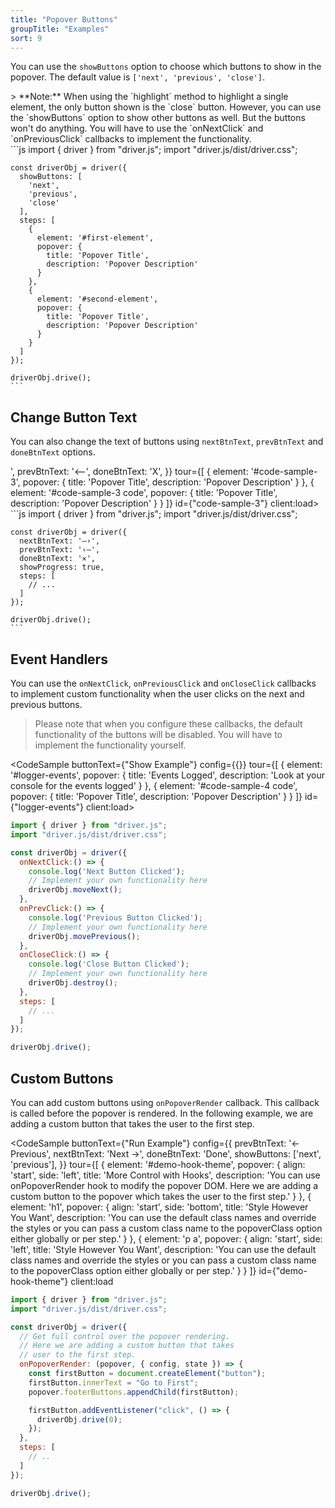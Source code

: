 ```yaml
---
title: "Popover Buttons"
groupTitle: "Examples"
sort: 9
---
```



You can use the `showButtons` option to choose which buttons to show in the popover. The default value is `['next', 'previous', 'close']`.

<div id="driver-note" className="mb-5">
  > **Note:** When using the `highlight` method to highlight a single element, the only button shown is the `close`
  button. However, you can use the `showButtons` option to show other buttons as well. But the buttons won't do
  anything. You will have to use the `onNextClick` and `onPreviousClick` callbacks to implement the functionality.
</div>

<div className='flex flex-col gap-1'>
  <CodeSample
    buttonText={"Show All Buttons"}
    config={{
      showButtons: [
        'next',
        'previous',
        'close'
      ],
    }}
    tour={[
      {
        element: '#driver-note',
        popover: {
          title: 'Popover Title',
          description: 'Popover Description'
        }
      },
      {
        element: '#driver-note p code:nth-child(4)',
        popover: {
          title: 'Popover Title',
          description: 'Popover Description'
        }
      }
    ]}
    id={"code-sample"}
    client:load>
    ```js
    import { driver } from "driver.js";
    import "driver.js/dist/driver.css";

    const driverObj = driver({
      showButtons: [
        'next',
        'previous',
        'close'
      ],
      steps: [
        {
          element: '#first-element',
          popover: {
            title: 'Popover Title',
            description: 'Popover Description'
          }
        },
        {
          element: '#second-element',
          popover: {
            title: 'Popover Title',
            description: 'Popover Description'
          }
        }
      ]
    });

    driverObj.drive();
    ```
  </CodeSample>
  <CodeSample
    buttonText="No Close Button"
    config={{
      showButtons: [
        'next',
        'previous',
      ],
    }}
    tour={[
      {
        element: '#driver-note',
        popover: {
          title: 'Popover Title',
          description: 'Popover Description'
        }
      },
      {
        element: '#driver-note code:nth-child(2)',
        popover: {
          title: 'Popover Title',
          description: 'Popover Description'
        }
      }
    ]}
    id={"code-sample"}
    client:load />
  <CodeSample
    buttonText="No Buttons (Use Arrows)"
    config={{
      showButtons: [undefined],
    }}
    tour={[
      {
        element: '#driver-note',
        popover: {
          title: 'Popover Title',
          description: 'Popover Description'
        }
      },
      {
        element: '#driver-note code:nth-child(2)',
        popover: {
          title: 'Popover Title',
          description: 'Popover Description',
          side: 'bottom',
          align: 'start'
        }
      }
    ]}
    id={"code-sample"}
    client:load />
</div>

## Change Button Text

You can also change the text of buttons using `nextBtnText`, `prevBtnText` and `doneBtnText` options.

<div className='flex flex-col gap-1'>
  <CodeSample
    heading="Change Button Text"
    buttonText={"Change Button Text"}
    config={{
      showProgress: true,
      nextBtnText: '—>',
      prevBtnText: '<--',
      doneBtnText: 'X',
    }}
    tour={[
      {
        element: '#code-sample-3',
        popover: {
          title: 'Popover Title',
          description: 'Popover Description'
        }
      },
      {
        element: '#code-sample-3 code',
        popover: {
          title: 'Popover Title',
          description: 'Popover Description'
        }
      }
    ]}
    id={"code-sample-3"}
    client:load>
    ```js
    import { driver } from "driver.js";
    import "driver.js/dist/driver.css";

    const driverObj = driver({
      nextBtnText: '—›',
      prevBtnText: '‹—',
      doneBtnText: '✕',
      showProgress: true,
      steps: [
        // ...
      ]
    });

    driverObj.drive();
    ```
  </CodeSample>
</div>

## Event Handlers

You can use the `onNextClick`, `onPreviousClick` and `onCloseClick` callbacks to implement custom functionality when the user clicks on the next and previous buttons.

> Please note that when you configure these callbacks, the default functionality of the buttons will be disabled. You will have to implement the functionality yourself.

<CodeSample
  buttonText={"Show Example"}
  config={{}}
  tour={[
    {
      element: '#logger-events',
      popover: {
        title: 'Events Logged',
        description: 'Look at your console for the events logged'
      }
    },
    {
      element: '#code-sample-4 code',
      popover: {
        title: 'Popover Title',
        description: 'Popover Description'
      }
    }
  ]}
  id={"logger-events"}
  client:load>
  ```js
  import { driver } from "driver.js";
  import "driver.js/dist/driver.css";

  const driverObj = driver({
    onNextClick:() => {
      console.log('Next Button Clicked');
      // Implement your own functionality here
      driverObj.moveNext();
    },
    onPrevClick:() => {
      console.log('Previous Button Clicked');
      // Implement your own functionality here
      driverObj.movePrevious();
    },
    onCloseClick:() => {
      console.log('Close Button Clicked');
      // Implement your own functionality here
      driverObj.destroy();
    },
    steps: [
      // ...
    ]
  });

  driverObj.drive();
  ```
</CodeSample>

## Custom Buttons

You can add custom buttons using `onPopoverRender` callback. This callback is called before the popover is rendered. In the following example, we are adding a custom button that takes the user to the first step.


<CodeSample
  buttonText={"Run Example"}
  config={{
    prevBtnText: '&larr; Previous',
    nextBtnText: 'Next &rarr;',
    doneBtnText: 'Done',
    showButtons: ['next', 'previous'],
  }}
  tour={[
    {
      element: '#demo-hook-theme',
      popover: {
        align: 'start',
        side: 'left',
        title: 'More Control with Hooks',
        description: 'You can use onPopoverRender hook to modify the popover DOM. Here we are adding a custom button to the popover which takes the user to the first step.'
      }
    },
    {
      element: 'h1',
      popover: {
        align: 'start',
        side: 'bottom',
        title: 'Style However You Want',
        description: 'You can use the default class names and override the styles or you can pass a custom class name to the popoverClass option either globally or per step.'
      }
    },
    {
      element: 'p a',
      popover: {
        align: 'start',
        side: 'left',
        title: 'Style However You Want',
        description: 'You can use the default class names and override the styles or you can pass a custom class name to the popoverClass option either globally or per step.'
      }
    }
  ]}
  id={"demo-hook-theme"}
  client:load
>
  ```js
  import { driver } from "driver.js";
  import "driver.js/dist/driver.css";

  const driverObj = driver({
    // Get full control over the popover rendering.
    // Here we are adding a custom button that takes
    // user to the first step.
    onPopoverRender: (popover, { config, state }) => {
      const firstButton = document.createElement("button");
      firstButton.innerText = "Go to First";
      popover.footerButtons.appendChild(firstButton);

      firstButton.addEventListener("click", () => {
        driverObj.drive(0);
      });
    },
    steps: [
      // ..
    ]
  });

  driverObj.drive();
  ```
</CodeSample>